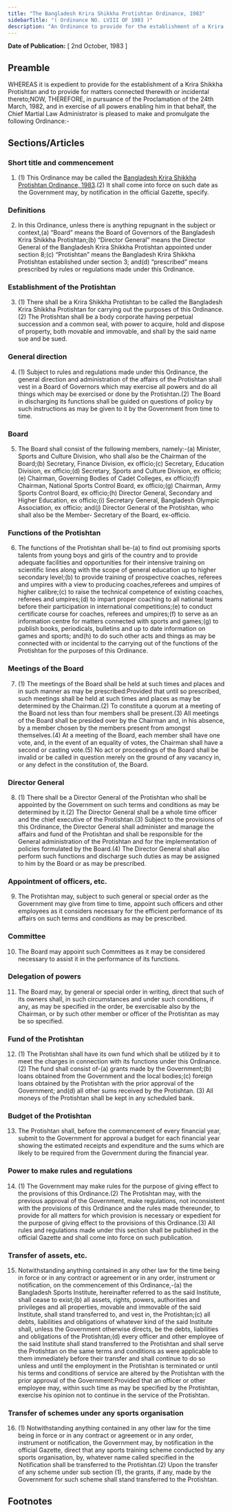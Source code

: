 ```yaml
---
title: "The Bangladesh Krira Shikkha Protishtan Ordinance, 1983"
sidebarTitle: "( Ordinance NO. LVIII OF 1983 )"
description: "An Ordinance to provide for the establishment of a Krira Shikkha Protishtan."
---
```


**Date of Publication:** [ 2nd October, 1983 ]

## Preamble

WHEREAS it is expedient to provide for the establishment of a Krira Shikkha Protishtan and to provide for matters connected therewith or incidental thereto;NOW, THEREFORE, in pursuance of the Proclamation of the 24th March, 1982, and in exercise of all powers enabling him in that behalf, the Chief Martial Law Administrator is pleased to make and promulgate the following Ordinance:-

## Sections/Articles

### Short title and commencement

1. (1) This Ordinance may be called the [Bangladesh Krira Shikkha Protishtan Ordinance, 1983](/act-657.html "Bangladesh Krira Shikkha Protishtan Ordinance, 1983").(2) It shall come into force on such date as the Government may, by notification in the official Gazette, specify.

### Definitions

2. In this Ordinance, unless there is anything repugnant in the subject or context,(a) “Board” means the Board of Governors of the Bangladesh Krira Shikkha Protishtan;(b) “Director General” means the Director General of the Bangladesh Krira Shikkha Protishtan appointed under section 8;(c) “Protishtan” means the Bangladesh Krira Shikkha Protishtan established under section 3; and(d) “prescribed” means prescribed by rules or regulations made under this Ordinance.

### Establishment of the Protishtan

3. (1) There shall be a Krira Shikkha Protishtan to be called the Bangladesh Krira Shikkha Protishtan for carrying out the purposes of this Ordinance.(2) The Protishtan shall be a body corporate having perpetual succession and a common seal, with power to acquire, hold and dispose of property, both movable and immovable, and shall by the said name sue and be sued.

### General direction

4. (1) Subject to rules and regulations made under this Ordinance, the general direction and administration of the affairs of the Protishtan shall vest in a Board of Governors which may exercise all powers and do all things which may be exercised or done by the Protishtan.(2) The Board in discharging its functions shall be guided on questions of policy by such instructions as may be given to it by the Government from time to time.

### Board

5. The Board shall consist of the following members, namely:-(a) Minister, Sports and Culture Division, who shall also be the Chairman of the Board;(b) Secretary, Finance Division, ex officio;(c) Secretary, Education Division, ex officio;(d) Secretary, Sports and Culture Division, ex officio;(e) Chairman, Governing Bodies of Cadet Colleges, ex officio;(f) Chairman, National Sports Control Board, ex officio;(g) Chairman, Army Sports Control Board, ex officio;(h) Director General, Secondary and Higher Education, ex officio;(i) Secretary General, Bangladesh Olympic Association, ex officio; and(j) Director General of the Protishtan, who shall also be the Member- Secretary of the Board, ex-officio.

### Functions of the Protishtan

6. The functions of the Protishtan shall be-(a) to find out promising sports talents from young boys and girls of the country and to provide adequate facilities and opportunities for their intensive training on scientific lines along with the scope of general education up to higher secondary level;(b) to provide training of prospective coaches, referees and umpires with a view to producing coaches,referees and umpires of higher calibre;(c) to raise the technical competence of existing coaches, referees and umpires;(d) to impart proper coaching to all national teams before their participation in international competitions;(e) to conduct certificate course for coaches, referees and umpires;(f) to serve as an information centre for matters connected with sports and games;(g) to publish books, periodicals, bulletins and up to date information on games and sports; and(h) to do such other acts and things as may be connected with or incidental to the carrying out of the functions of the Protishtan for the purposes of this Ordinance.

### Meetings of the Board

7. (1) The meetings of the Board shall be held at such times and places and in such manner as may be prescribed:Provided that until so prescribed, such meetings shall be held at such times and places as may be determined by the Chairman.(2) To constitute a quorum at a meeting of the Board not less than four members shall be present.(3) All meetings of the Board shall be presided over by the Chairman and, in his absence, by a member chosen by the members present from amongst themselves.(4) At a meeting of the Board, each member shall have one vote, and, in the event of an equality of votes, the Chairman shall have a second or casting vote.(5) No act or proceedings of the Board shall be invalid or be called in question merely on the ground of any vacancy in, or any defect in the constitution of, the Board.

### Director General

8. (1) There shall be a Director General of the Protishtan who shall be appointed by the Government on such terms and conditions as may be determined by it.(2) The Director General shall be a whole time officer and the chief executive of the Protishtan.(3) Subject to the provisions of this Ordinance, the Director General shall administer and manage the affairs and fund of the Protishtan and shall be responsible for the General administration of the Protishtan and for the implementation of policies formulated by the Board.(4) The Director General shall also perform such functions and discharge such duties as may be assigned to him by the Board or as may be prescribed.

### Appointment of officers, etc.

9. The Protishtan may, subject to such general or special order as the Government may give from time to time, appoint such officers and other employees as it considers necessary for the efficient performance of its affairs on such terms and conditions as may be prescribed.

### Committee

10. The Board may appoint such Committees as it may be considered necessary to assist it in the performance of its functions.

### Delegation of powers

11. The Board may, by general or special order in writing, direct that such of its owners shall, in such circumstances and under such conditions, if any, as may be specified in the order, be exercisable also by the Chairman, or by such other member or officer of the Protishtan as may be so specified.

### Fund of the Protishtan

12. (1) The Protishtan shall have its own fund which shall be utilized by it to meet the charges in connection with its functions under this Ordinance.(2) The fund shall consist of-(a) grants made by the Government;(b) loans obtained from the Government and the local bodies;(c) foreign loans obtained by the Protishtan with the prior approval of the Government; and(d) all other sums received by the Protishtan. (3) All moneys of the Protishtan shall be kept in any scheduled bank.

### Budget of the Protishtan

13. The Protishtan shall, before the commencement of every financial year, submit to the Government for approval a budget for each financial year showing the estimated receipts and expenditure and the sums which are likely to be required from the Government during the financial year.

### Power to make rules and regulations

14. (1) The Government may make rules for the purpose of giving effect to the provisions of this Ordinance.(2) The Protishtan may, with the previous approval of the Government, make regulations, not inconsistent with the provisions of this Ordinance and the rules made thereunder, to provide for all matters for which provision is necessary or expedient for the purpose of giving effect to the provisions of this Ordinance.(3) All rules and regulations made under this section shall be published in the official Gazette and shall come into force on such publication.

### Transfer of assets, etc.

15. Notwithstanding anything contained in any other law for the time being in force or in any contract or agreement or in any order, instrument or notification, on the commencement of this Ordinance,-(a) the Bangladesh Sports Institute, hereinafter referred to as the said Institute, shall cease to exist;(b) all assets, rights, powers, authorities and privileges and all properties, movable and immovable of the said Institute, shall stand transferred to, and vest in, the Protishtan;(c) all debts, liabilities and obligations of whatever kind of the said Institute shall, unless the Government otherwise directs, be the debts, liabilities and obligations of the Protishtan;(d) every officer and other employee of the said Institute shall stand transferred to the Protishtan and shall serve the Protishtan on the same terms and conditions as were applicable to them immediately before their transfer and shall continue to do so unless and until the employment in the Protishtan is terminated or until his terms and conditions of service are altered by the Protishtan with the prior approval of the Government:Provided that an officer or other employee may, within such time as may be specified by the Protishtan, exercise his opinion not to continue in the service of the Protishtan.

### Transfer of schemes under any sports organisation

16. (1) Notwithstanding anything contained in any other law for the time being in force or in any contract or agreement or in any order, instrument or notification, the Government may, by notification in the official Gazette, direct that any sports training scheme conducted by any sports organisation, by, whatever name called specified in the Notification shall be transferred to the Protishtan.(2) Upon the transfer of any scheme under sub section (1), the grants, if any, made by the Government for such scheme shall stand transferred to the Protishtan.

## Footnotes
